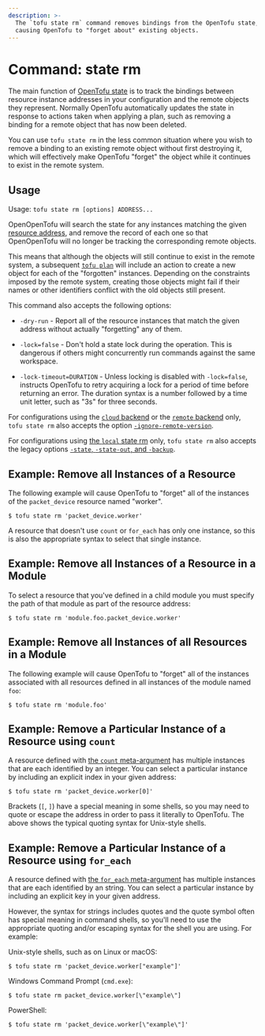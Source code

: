 ```yaml
---
description: >-
  The `tofu state rm` command removes bindings from the OpenTofu state,
  causing OpenTofu to "forget about" existing objects.
---
```


# Command: state rm

The main function of [OpenTofu state](/docs/language/state) is
to track the bindings between resource instance addresses in your configuration
and the remote objects they represent. Normally OpenTofu automatically
updates the state in response to actions taken when applying a plan, such as
removing a binding for a remote object that has now been deleted.

You can use `tofu state rm` in the less common situation where you wish
to remove a binding to an existing remote object without first destroying it,
which will effectively make OpenTofu "forget" the object while it continues
to exist in the remote system.

## Usage

Usage: `tofu state rm [options] ADDRESS...`

OpenOpenTofu will search the state for any instances matching the given
[resource address](/docs/cli/state/resource-addressing), and remove
the record of each one so that OpenOpenTofu will no longer be tracking the
corresponding remote objects.

This means that although the objects will still continue to exist in the
remote system, a subsequent
[`tofu plan`](/docs/cli/commands/plan)
will include an action to create a new object for each of the "forgotten"
instances. Depending on the constraints imposed by the remote system, creating
those objects might fail if their names or other identifiers conflict with
the old objects still present.

This command also accepts the following options:

- `-dry-run` - Report all of the resource instances that match the given
  address without actually "forgetting" any of them.

- `-lock=false` - Don't hold a state lock during the operation. This is
  dangerous if others might concurrently run commands against the same
  workspace.

- `-lock-timeout=DURATION` - Unless locking is disabled with `-lock=false`,
  instructs OpenTofu to retry acquiring a lock for a period of time before
  returning an error. The duration syntax is a number followed by a time
  unit letter, such as "3s" for three seconds.

For configurations using the [`cloud` backend](/docs/cli/cloud) or the [`remote` backend](/docs/language/settings/backends/remote)
only, `tofu state rm`
also accepts the option
[`-ignore-remote-version`](/docs/cli/cloud/command-line-arguments#ignore-remote-version).

For configurations using
[the `local` state rm](/docs/language/settings/backends/local) only,
`tofu state rm` also accepts the legacy options
[`-state`, `-state-out`, and `-backup`](/docs/language/settings/backends/local#command-line-arguments).

## Example: Remove all Instances of a Resource

The following example will cause OpenTofu to "forget" all of the instances
of the `packet_device` resource named "worker".

```shell
$ tofu state rm 'packet_device.worker'
```

A resource that doesn't use `count` or `for_each` has only one instance, so
this is also the appropriate syntax to select that single instance.

## Example: Remove all Instances of a Resource in a Module

To select a resource that you've defined in a child module you must specify
the path of that module as part of the resource address:

```shell
$ tofu state rm 'module.foo.packet_device.worker'
```

## Example: Remove all Instances of all Resources in a Module

The following example will cause OpenTofu to "forget" all of the instances
associated with all resources defined in all instances of the module named
`foo`:

```shell
$ tofu state rm 'module.foo'
```

## Example: Remove a Particular Instance of a Resource using `count`

A resource defined with [the `count` meta-argument](/docs/language/meta-arguments/count)
has multiple instances that are each identified by an integer. You can
select a particular instance by including an explicit index in your given
address:

```shell
$ tofu state rm 'packet_device.worker[0]'
```

Brackets (`[`, `]`) have a special meaning in some shells, so you may need to
quote or escape the address in order to pass it literally to OpenTofu.
The above shows the typical quoting syntax for Unix-style shells.

## Example: Remove a Particular Instance of a Resource using `for_each`

A resource defined with [the `for_each` meta-argument](/docs/language/meta-arguments/for_each)
has multiple instances that are each identified by an string. You can
select a particular instance by including an explicit key in your given
address.

However, the syntax for strings includes quotes and the quote symbol often
has special meaning in command shells, so you'll need to use the appropriate
quoting and/or escaping syntax for the shell you are using. For example:

Unix-style shells, such as on Linux or macOS:

```shell
$ tofu state rm 'packet_device.worker["example"]'
```

Windows Command Prompt (`cmd.exe`):

```shell
$ tofu state rm packet_device.worker[\"example\"]
```

PowerShell:

```shell
$ tofu state rm 'packet_device.worker[\"example\"]'
```
